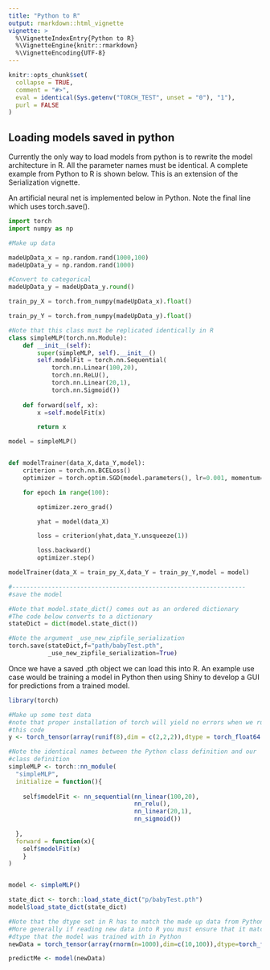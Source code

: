 ```yaml
---
title: "Python to R"
output: rmarkdown::html_vignette
vignette: >
  %\VignetteIndexEntry{Python to R}
  %\VignetteEngine{knitr::rmarkdown}
  %\VignetteEncoding{UTF-8}
---
```


```r
knitr::opts_chunk$set(
  collapse = TRUE,
  comment = "#>",
  eval = identical(Sys.getenv("TORCH_TEST", unset = "0"), "1"),
  purl = FALSE
)
```


## Loading models saved in python

Currently the only way to load models from python is to rewrite the model architecture in R. All the parameter names must be identical.
A complete example from Python to R is shown below. This is an extension of the Serialization vignette.

An artificial neural net is implemented below in Python. Note the final line which uses torch.save().

```python
import torch
import numpy as np

#Make up data

madeUpData_x = np.random.rand(1000,100)
madeUpData_y = np.random.rand(1000)

#Convert to categorical
madeUpData_y = madeUpData_y.round()

train_py_X = torch.from_numpy(madeUpData_x).float()

train_py_Y = torch.from_numpy(madeUpData_y).float()

#Note that this class must be replicated identically in R
class simpleMLP(torch.nn.Module):
    def __init__(self):
        super(simpleMLP, self).__init__()
        self.modelFit = torch.nn.Sequential(
            torch.nn.Linear(100,20),
            torch.nn.ReLU(),
            torch.nn.Linear(20,1),
            torch.nn.Sigmoid())
            
    def forward(self, x):
        x =self.modelFit(x)

        return x

model = simpleMLP()


def modelTrainer(data_X,data_Y,model):
    criterion = torch.nn.BCELoss()
    optimizer = torch.optim.SGD(model.parameters(), lr=0.001, momentum=0.9)

    for epoch in range(100):

        optimizer.zero_grad()

        yhat = model(data_X)

        loss = criterion(yhat,data_Y.unsqueeze(1))

        loss.backward()
        optimizer.step()

modelTrainer(data_X = train_py_X,data_Y = train_py_Y,model = model)

#-----------------------------------------------------------------
#save the model 

#Note that model.state_dict() comes out as an ordered dictionary
#The code below converts to a dictionary
stateDict = dict(model.state_dict())

#Note the argument _use_new_zipfile_serialization
torch.save(stateDict,f="path/babyTest.pth",
           _use_new_zipfile_serialization=True)
```
Once we have a saved .pth object we can load this into R. An example use case 
would be training a model in Python then using Shiny to develop a GUI for predictions
from a trained model.

```r
library(torch)

#Make up some test data
#note that proper installation of torch will yield no errors when we run
#this code
y <- torch_tensor(array(runif(8),dim = c(2,2,2)),dtype = torch_float64())

#Note the identical names between the Python class definition and our
#class definition
simpleMLP <- torch::nn_module(
  "simpleMLP",
  initialize = function(){
    
    self$modelFit <- nn_sequential(nn_linear(100,20),
                                   nn_relu(),
                                   nn_linear(20,1),
                                   nn_sigmoid())
    
  },
  forward = function(x){
    self$modelFit(x)
    }
)


model <- simpleMLP()

state_dict <- torch::load_state_dict("p/babyTest.pth")
model$load_state_dict(state_dict)

#Note that the dtype set in R has to match the made up data from Python
#More generally if reading new data into R you must ensure that it matches the 
#dtype that the model was trained with in Python
newData = torch_tensor(array(rnorm(n=1000),dim=c(10,100)),dtype=torch_float32())

predictMe <- model(newData)
```







